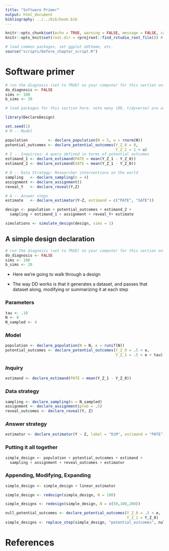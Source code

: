 ```yaml
---
title: "Software Primer"
output: html_document
bibliography: ../../bib/book.bib 
---
```


<!-- note do_bookdown is set in index.rmd, so we know if you're running just this .Rmd or compiling the book-->
```r
knitr::opts_chunk$set(echo = TRUE, warning = FALSE, message = FALSE, cache = FALSE)
knitr::opts_knit$set(root.dir = rprojroot::find_rstudio_root_file()) # files are all relative to RStudio project home
```

```r
# load common packages, set ggplot ddtheme, etc.
source("scripts/before_chapter_script.R")
```

<!-- start post here, do not edit above -->

# Software primer

<!-- make sure to rename the section title below -->

```r
# run the diagnosis (set to TRUE) on your computer for this section only before pushing to Github. no diagnosis will ever take place on github.
do_diagnosis <- FALSE
sims <- 100
b_sims <- 20
```

```r
# load packages for this section here. note many (DD, tidyverse) are already available, see scripts/package-list.R
```


```r
library(DeclareDesign)

set.seed(1) 
# M -- Model

population         <- declare_population(N = 5, u = rnorm(N))
potential_outcomes <- declare_potential_outcomes(Y_Z_0 = 0,
                                                 Y_Z_1 = 1 + u)
# I -- Inquiries: A query defined in terms of potential outcomes
estimand_1 <- declare_estimand(PATE = mean(Y_Z_1 - Y_Z_0))
estimand_2 <- declare_estimand(SATE = mean(Y_Z_1 - Y_Z_0))

# D -- Data Strategy: Researcher interventions on the world
sampling   <- declare_sampling(n = 4)
assignment <- declare_assignment()
reveal_Y   <- declare_reveal(Y,Z)

# A -- Answer steps
estimate   <- declare_estimator(Y~Z, estimand = c("PATE", "SATE"))

design <- population + potential_outcomes + estimand_2 +
  sampling + estimand_1 + assignment + reveal_Y+ estimate

simulations <- simulate_design(design, sims = 1)
```

<!-- <img src="pipedreams.pdf" alt="some text"  width="4200" height="4200"> -->






## A simple design declaration 

```r
# run the diagnosis (set to TRUE) on your computer for this section only before pushing to Github. no diagnosis will ever take place on github.
do_diagnosis <- FALSE
sims <- 100
b_sims <- 20
```

- Here we're going to walk through a design

- The way DD works is that it generates a dataset, and passes that dataset along, modifying or summarizing it at each step


### Parameters 

```r
tau <- .10
N <- 8
N_sampled <- 4
```

### $M$odel 


```r
population <- declare_population(N = N, e = runif(N)) 
potential_outcomes <- declare_potential_outcomes(Y_Z_0 = .5 < e,
                                                 Y_Z_1 = .5 < e + tau)
```

### $I$nquiry

```r
estimand <- declare_estimand(PATE = mean(Y_Z_1 - Y_Z_0))
```

### $D$ata strategy

```r
sampling <- declare_sampling(n = N_sampled)
assignment <- declare_assignment(prob = .5)
reveal_outcomes <- declare_reveal(Y, Z)
```

### $A$nswer strategy

```r
estimator <- declare_estimator(Y ~ Z, label = "DiM", estimand = "PATE")
```

### Putting it all together


```r
simple_design <- population + potential_outcomes + estimand + 
  sampling + assignment + reveal_outcomes + estimator
```

### Appending, Modifying, Expanding


```r
simple_design <- simple_design + linear_estimator
```


```r
simple_design <- redesign(simple_design, N = 100)
```

```r
simple_designs <- redesign(simple_design, N = c(50,100,200))
```

```r
null_potential_outcomes <- declare_potential_outcomes(Y_Z_0 = .5 < e,
                                                      Y_Z_1 = Y_Z_0)
simple_designs <- replace_step(simple_design, "potential_outcomes", null_potential_outcomes)
```


# References








